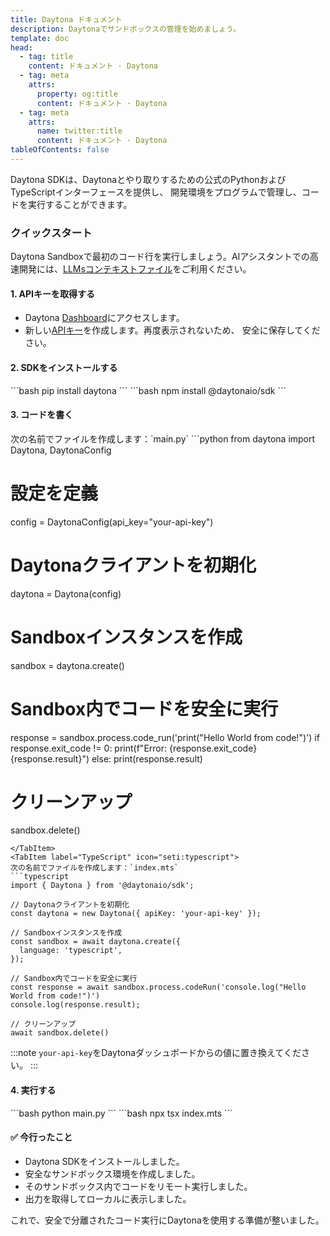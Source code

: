 ```yaml
---
title: Daytona ドキュメント
description: Daytonaでサンドボックスの管理を始めましょう。
template: doc
head:
  - tag: title
    content: ドキュメント · Daytona
  - tag: meta
    attrs:
      property: og:title
      content: ドキュメント · Daytona
  - tag: meta
    attrs:
      name: twitter:title
      content: ドキュメント · Daytona
tableOfContents: false
---
```



Daytona SDKは、Daytonaとやり取りするための公式のPythonおよびTypeScriptインターフェースを提供し、
開発環境をプログラムで管理し、コードを実行することができます。

### クイックスタート

Daytona Sandboxで最初のコード行を実行しましょう。AIアシスタントでの高速開発には、[LLMsコンテキストファイル](/docs/ja/getting-started#additional-examples)をご利用ください。

#### 1. APIキーを取得する

- Daytona [Dashboard](https://app.daytona.io/dashboard)にアクセスします。
- 新しい[APIキー](https://app.daytona.io/dashboard/keys)を作成します。再度表示されないため、
  安全に保存してください。

#### 2. SDKをインストールする

<Tabs syncKey="language">
  <TabItem label="Python" icon="seti:python">
    ```bash pip install daytona ```
  </TabItem>
  <TabItem label="TypeScript" icon="seti:typescript">
    ```bash npm install @daytonaio/sdk ```
  </TabItem>
</Tabs>

#### 3. コードを書く

<Tabs syncKey="language">
  <TabItem label="Python" icon="seti:python">
  次の名前でファイルを作成します：`main.py`
  ```python
  from daytona import Daytona, DaytonaConfig

# 設定を定義

config = DaytonaConfig(api_key="your-api-key")

# Daytonaクライアントを初期化

daytona = Daytona(config)

# Sandboxインスタンスを作成

sandbox = daytona.create()

# Sandbox内でコードを安全に実行

response = sandbox.process.code_run('print("Hello World from code!")')
if response.exit_code != 0:
print(f"Error: {response.exit_code} {response.result}")
else:
print(response.result)

# クリーンアップ

sandbox.delete()

```
</TabItem>
<TabItem label="TypeScript" icon="seti:typescript">
次の名前でファイルを作成します：`index.mts`
```typescript
import { Daytona } from '@daytonaio/sdk';

// Daytonaクライアントを初期化
const daytona = new Daytona({ apiKey: 'your-api-key' });

// Sandboxインスタンスを作成
const sandbox = await daytona.create({
  language: 'typescript',
});

// Sandbox内でコードを安全に実行
const response = await sandbox.process.codeRun('console.log("Hello World from code!")')
console.log(response.result);

// クリーンアップ
await sandbox.delete()
```

  </TabItem>
</Tabs>

:::note
`your-api-key`をDaytonaダッシュボードからの値に置き換えてください。
:::

#### 4. 実行する

<Tabs syncKey="language">
  <TabItem label="Python" icon="seti:python">
    ```bash python main.py ```
  </TabItem>
  <TabItem label="TypeScript" icon="seti:typescript">
    ```bash npx tsx index.mts ```
  </TabItem>
</Tabs>

#### ✅ 今行ったこと

- Daytona SDKをインストールしました。
- 安全なサンドボックス環境を作成しました。
- そのサンドボックス内でコードをリモート実行しました。
- 出力を取得してローカルに表示しました。

これで、安全で分離されたコード実行にDaytonaを使用する準備が整いました。

<ExploreMore />
